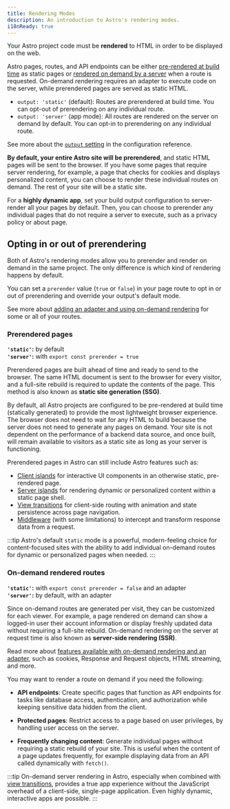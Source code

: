 ```yaml
---
title: Rendering Modes
description: An introduction to Astro's rendering modes.
i18nReady: true
---
```


Your Astro project code must be **rendered** to HTML in order to be displayed on the web. 

Astro pages, routes, and API endpoints can be either [pre-rendered at build time](#prerendered-pages) as static pages or [rendered on demand by a server](#on-demand-rendered-routes) when a route is requested. On-demand rendering requires an adapter to execute code on the server, while prerendered pages are served as static HTML.

- `output: 'static'` (default): Routes are prerendered at build time. You can opt-out of prerendering on any individual route.
- `output: 'server'` (app mode): All routes are rendered on the server on demand by default. You can opt-in to prerendering on any individual route.

<ReadMore>See more about the [`output` setting](/en/reference/configuration-reference/#output) in the configuration reference.</ReadMore>

**By default, your entire Astro site will be prerendered**, and static HTML pages will be sent to the browser. If you have some pages that require server rendering, for example, a page that checks for cookies and displays personalized content, you can choose to render these individual routes on demand. The rest of your site will be a static site.

For a **highly dynamic app**, set your build output configuration to server-render all your pages by default. Then, you can choose to prerender any individual pages that do not require a server to execute, such as a privacy policy or about page.

## Opting in or out of prerendering

Both of Astro's rendering modes allow you to prerender and render on demand in the same project. The only difference is which kind of rendering happens by default.

You can set a `prerender` value (`true` or `false`) in your page route to opt in or out of prerendering and override your output's default mode.

<ReadMore>See more about [adding an adapter and using on-demand rendering](/en/guides/on-demand-rendering/) for some or all of your routes.</ReadMore>

### Prerendered pages

<p>

**`'static'`:** by default<br/>
**`'server'`:** with `export const prerender = true`
</p>

Prerendered pages are built ahead of time and ready to send to the browser. The same HTML document is sent to the browser for every visitor, and a full-site rebuild is required to update the contents of the page. This method is also known as **static site generation (SSG)**. 

By default, all Astro projects are configured to be pre-rendered at build time (statically generated) to provide the most lightweight browser experience. The browser does not need to wait for any HTML to build because the server does not need to generate any pages on demand. Your site is not dependent on the performance of a backend data source, and once built, will remain available to visitors as a static site as long as your server is functioning.

Prerendered pages in Astro can still include Astro features such as:

- [Client islands](/en/concepts/islands/) for interactive UI components in an otherwise static, pre-rendered page.
- [Server islands](/en/guides/server-islands/) for rendering dynamic or personalized content within a static page shell.
- [View transitions](/en/guides/view-transitions/) for client-side routing with animation and state persistence across page navigation.
- [Middleware](/en/guides/middleware/) (with some limitations) to intercept and transform response data from a request.

:::tip
Astro's default `static` mode is a powerful, modern-feeling choice for content-focused sites with the ability to add individual on-demand routes for dynamic or personalized pages when needed.
:::

### On-demand rendered routes

<p>

**`'static'`:** with `export const prerender = false` and an adapter<br />
**`'server'`:** by default, with an adapter
</p>
  
Since on-demand routes are generated per visit, they can be customized for each viewer. For example, a page rendered on demand can show a logged-in user their account information or display freshly updated data without requiring a full-site rebuild. On-demand rendering on the server at request time is also known as **server-side rendering (SSR)**.

<ReadMore>Read more about [features available with on-demand rendering and an adapter](/en/guides/on-demand-rendering/#on-demand-rendering-features), such as cookies, Response and Request objects, HTML streaming, and more.</ReadMore>

You may want to render a route on demand if you need the following:

- **API endpoints**: Create specific pages that function as API endpoints for tasks like database access, authentication, and authorization while keeping sensitive data hidden from the client.

- **Protected pages**: Restrict access to a page based on user privileges, by handling user access on the server.

- **Frequently changing content**: Generate individual pages without requiring a static rebuild of your site. This is useful when the content of a page updates frequently, for example displaying data from an API called dynamically with `fetch()`.

:::tip
On-demand server rendering in Astro, especially when combined with [view transitions](/en/guides/view-transitions/), provides a true app experience without the JavaScript overhead of a client-side, single-page application. Even highly dynamic, interactive apps are possible.
:::
